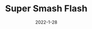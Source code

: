 ---
title: Super Smash Flash
description: Super Smash Flash is a game just like Super Smash Brothers.
date: 2022-1-28
type: Flash
name: smashflash
credits:
- Game by McCleoudGaming
---